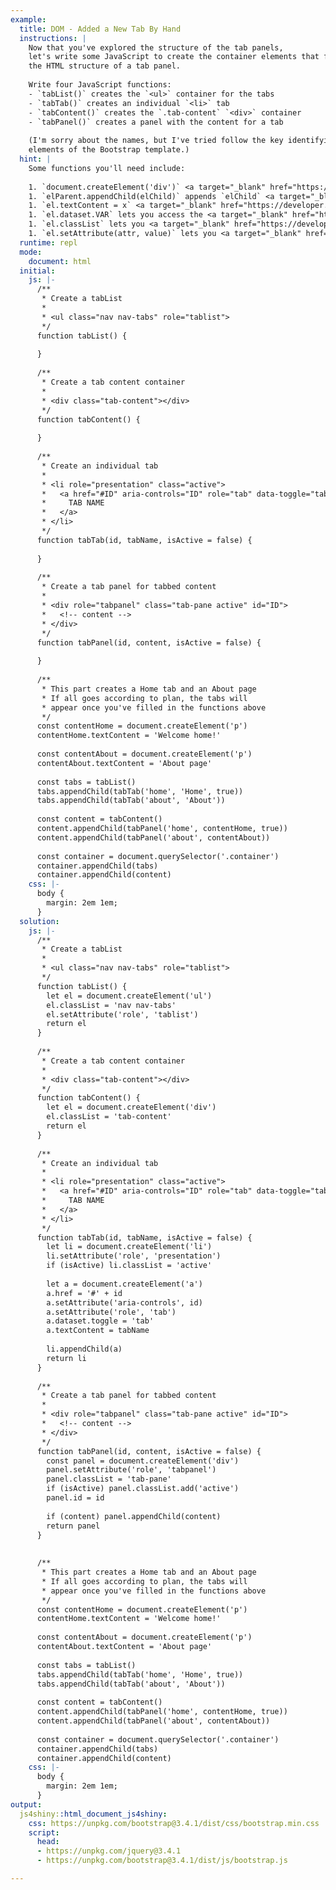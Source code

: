 ```yaml
---
example:
  title: DOM - Added a New Tab By Hand
  instructions: |
    Now that you've explored the structure of the tab panels,
    let's write some JavaScript to create the container elements that form
    the HTML structure of a tab panel.
    
    Write four JavaScript functions:
    - `tabList()` creates the `<ul>` container for the tabs
    - `tabTab()` creates an individual `<li>` tab
    - `tabContent()` creates the `.tab-content` `<div>` container
    - `tabPanel()` creates a panel with the content for a tab
    
    (I'm sorry about the names, but I've tried follow the key identifying
    elements of the Bootstrap template.)
  hint: |
    Some functions you'll need include:
    
    1. `document.createElement('div')` <a target="_blank" href="https://developer.mozilla.org/en-US/docs/Web/API/Document/createElement">creates a new element</a>.
    1. `elParent.appendChild(elChild)` appends `elChild` <a target="_blank" href="https://developer.mozilla.org/en-US/docs/Web/API/Node/appendChild">as the new last child</a> of `elParent`.
    1. `el.textContent = x` <a target="_blank" href="https://developer.mozilla.org/en-US/docs/Web/API/Node/textContent">sets the text content</a> of `el` to `x`.
    1. `el.dataset.VAR` lets you access the <a target="_blank" href="https://developer.mozilla.org/en-US/docs/Web/API/HTMLOrForeignElement/dataset"><code>data-VAR</code> attribute</a> of `el`.
    1. `el.classList` lets you <a target="_blank" href="https://developer.mozilla.org/en-US/docs/Web/API/Element/classList">set the classes</a> of `el` and has an `.add()` method.
    1. `el.setAttribute(attr, value)` lets you <a target="_blank" href="https://developer.mozilla.org/en-US/docs/Web/API/Element/setAttribute">set <code>attr</code>ibutes of <code>el</code></a> to `value`.
  runtime: repl
  mode:
    document: html
  initial:
    js: |-
      /**
       * Create a tabList
       * 
       * <ul class="nav nav-tabs" role="tablist">
       */
      function tabList() {
      
      }
      
      /**
       * Create a tab content container
       * 
       * <div class="tab-content"></div>
       */
      function tabContent() {
      
      }
      
      /**
       * Create an individual tab
       * 
       * <li role="presentation" class="active">
       *   <a href="#ID" aria-controls="ID" role="tab" data-toggle="tab">
       *     TAB NAME
       *   </a>
       * </li>
       */
      function tabTab(id, tabName, isActive = false) {
      
      }
      
      /**
       * Create a tab panel for tabbed content
       * 
       * <div role="tabpanel" class="tab-pane active" id="ID">
       *   <!-- content -->
       * </div>
       */
      function tabPanel(id, content, isActive = false) {
      
      }
      
      /**
       * This part creates a Home tab and an About page
       * If all goes according to plan, the tabs will 
       * appear once you've filled in the functions above
       */
      const contentHome = document.createElement('p')
      contentHome.textContent = 'Welcome home!'
      
      const contentAbout = document.createElement('p')
      contentAbout.textContent = 'About page'
      
      const tabs = tabList()
      tabs.appendChild(tabTab('home', 'Home', true))
      tabs.appendChild(tabTab('about', 'About'))
      
      const content = tabContent()
      content.appendChild(tabPanel('home', contentHome, true))
      content.appendChild(tabPanel('about', contentAbout))
      
      const container = document.querySelector('.container')
      container.appendChild(tabs)
      container.appendChild(content)
    css: |-
      body {
        margin: 2em 1em;
      }
  solution:
    js: |-
      /**
       * Create a tabList
       * 
       * <ul class="nav nav-tabs" role="tablist">
       */
      function tabList() {
        let el = document.createElement('ul')
        el.classList = 'nav nav-tabs'
        el.setAttribute('role', 'tablist')
        return el
      }
      
      /**
       * Create a tab content container
       * 
       * <div class="tab-content"></div>
       */
      function tabContent() {
        let el = document.createElement('div')
        el.classList = 'tab-content'
        return el
      }
      
      /**
       * Create an individual tab
       * 
       * <li role="presentation" class="active">
       *   <a href="#ID" aria-controls="ID" role="tab" data-toggle="tab">
       *     TAB NAME
       *   </a>
       * </li>
       */
      function tabTab(id, tabName, isActive = false) {
        let li = document.createElement('li')
        li.setAttribute('role', 'presentation')
        if (isActive) li.classList = 'active'
        
        let a = document.createElement('a')
        a.href = '#' + id
        a.setAttribute('aria-controls', id)
        a.setAttribute('role', 'tab')
        a.dataset.toggle = 'tab'
        a.textContent = tabName
        
        li.appendChild(a)
        return li
      }
      
      /**
       * Create a tab panel for tabbed content
       * 
       * <div role="tabpanel" class="tab-pane active" id="ID">
       *   <!-- content -->
       * </div>
       */
      function tabPanel(id, content, isActive = false) {
        const panel = document.createElement('div')
        panel.setAttribute('role', 'tabpanel')
        panel.classList = 'tab-pane'
        if (isActive) panel.classList.add('active')
        panel.id = id
        
        if (content) panel.appendChild(content)
        return panel
      }
      
      
      /**
       * This part creates a Home tab and an About page
       * If all goes according to plan, the tabs will 
       * appear once you've filled in the functions above
       */
      const contentHome = document.createElement('p')
      contentHome.textContent = 'Welcome home!'
      
      const contentAbout = document.createElement('p')
      contentAbout.textContent = 'About page'
      
      const tabs = tabList()
      tabs.appendChild(tabTab('home', 'Home', true))
      tabs.appendChild(tabTab('about', 'About'))
      
      const content = tabContent()
      content.appendChild(tabPanel('home', contentHome, true))
      content.appendChild(tabPanel('about', contentAbout))
      
      const container = document.querySelector('.container')
      container.appendChild(tabs)
      container.appendChild(content)
    css: |-
      body {
        margin: 2em 1em;
      }
output:
  js4shiny::html_document_js4shiny:
    css: https://unpkg.com/bootstrap@3.4.1/dist/css/bootstrap.min.css
    script:
      head:
      - https://unpkg.com/jquery@3.4.1
      - https://unpkg.com/bootstrap@3.4.1/dist/js/bootstrap.js

---
```

<div><!--for pandoc-->

<div class="container">
  <!-- You're going to put the tabs here with magic! -->
  <!-- ... just kidding, we'll use JavaScript        -->
</div>
</div><!--for pandoc-->

